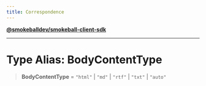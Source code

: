```yaml
---
title: Correspondence
---
```

[**@smokeballdev/smokeball-client-sdk**](./../../../../README)

***

# Type Alias: BodyContentType

> **BodyContentType** = `"html"` \| `"md"` \| `"rtf"` \| `"txt"` \| `"auto"`
